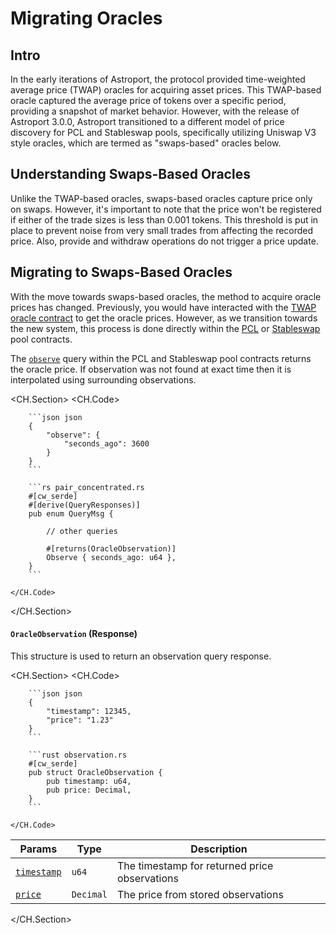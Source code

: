# Migrating Oracles 

## Intro

In the early iterations of Astroport, the protocol provided time-weighted average price (TWAP) oracles for acquiring asset prices. This TWAP-based oracle captured the average price of tokens over a specific period, providing a snapshot of market behavior. However, with the release of Astroport 3.0.0, Astroport transitioned to a different model of price discovery for PCL and Stableswap pools, specifically utilizing Uniswap V3 style oracles, which are termed as "swaps-based" oracles below.

## Understanding Swaps-Based Oracles

Unlike the TWAP-based oracles, swaps-based oracles capture price only on swaps. However, it's important to note that the price won't be registered if either of the trade sizes is less than 0.001 tokens. This threshold is put in place to prevent noise from very small trades from affecting the recorded price. Also, provide and withdraw operations do not trigger a price update.

## Migrating to Swaps-Based Oracles

With the move towards swaps-based oracles, the method to acquire oracle prices has changed. Previously, you would have interacted with the [TWAP oracle contract](../smart-contracts/oracle) to get the oracle prices. However, as we transition towards the new system, this process is done directly within the [PCL](../smart-contracts/swap-pairs/passive-concentrated-liquidity-pools) or [Stableswap](../smart-contracts/swap-pairs/stableswap-pools) pool contracts.

The [`observe`](../smart-contracts/swap-pairs/passive-concentrated-liquidity-pools#observe) query within the PCL and Stableswap pool contracts returns the oracle price. If observation was not found at exact time then it is interpolated using surrounding observations.

<CH.Section>
    <CH.Code>

        ```json json
        {
            "observe": {
                "seconds_ago": 3600
            }
        }
        ```

        ```rs pair_concentrated.rs 
        #[cw_serde]
        #[derive(QueryResponses)]
        pub enum QueryMsg {

            // other queries

            #[returns(OracleObservation)]
            Observe { seconds_ago: u64 },
        }
        ```

    </CH.Code>
</CH.Section>

#### `OracleObservation` (Response)

This structure is used to return an observation query response.

<CH.Section>
<CH.Code>

        ```json json
        {
            "timestamp": 12345, 
            "price": "1.23"
        }
        ```

        ```rust observation.rs
        #[cw_serde]
        pub struct OracleObservation {
            pub timestamp: u64,
            pub price: Decimal,
        }
        ```

    </CH.Code>

| **Params**      | **Type** | **Description** |
| ----------- | ----------- | ----------- |
| [`timestamp`](focus://json#2)   | `u64` | The timestamp for returned price observations     |
| [`price`](focus://json#3)   | `Decimal`        | The price from stored observations      |

</CH.Section>